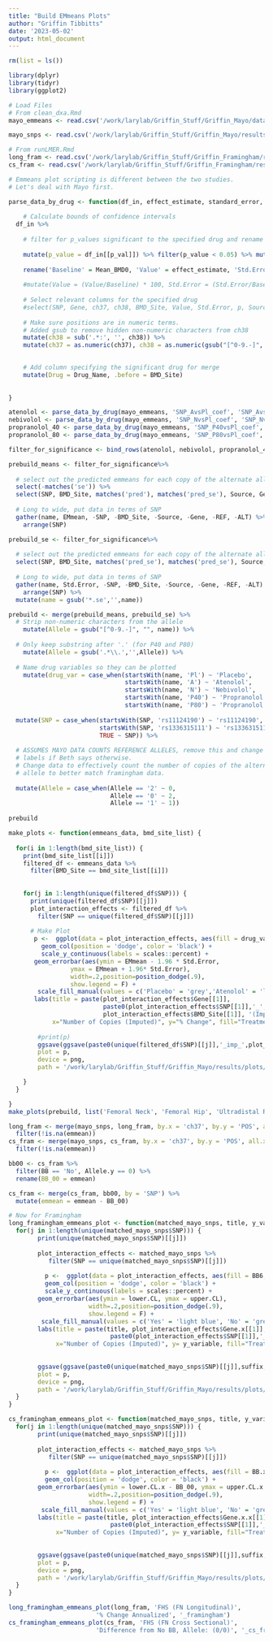 ```yaml
---
title: "Build EMmeans Plots"
author: "Griffin Tibbitts"
date: '2023-05-02'
output: html_document
---
```


```r
rm(list = ls())
```

```r
library(dplyr)
library(tidyr)
library(ggplot2)
```

```r
# Load Files
# From clean_dxa.Rmd
mayo_emmeans <- read.csv('/work/larylab/Griffin_Stuff/Griffin_Mayo/data/cleaned_imputed_dxa.csv')

mayo_snps <- read.csv('/work/larylab/Griffin_Stuff/Griffin_Mayo/results/mayo_snps_list.csv')

# From runLMER.Rmd
long_fram <- read.csv('/work/larylab/Griffin_Stuff/Griffin_Framingham/results/AllSNPs_LMER_emmeans_female.csv')
cs_fram <- read.csv('/work/larylab/Griffin_Stuff/Griffin_Framingham/results/cs_AllSNPs_LMER_emmeans_female.csv')
```

```r
# Emmeans plot scripting is different between the two studies. 
# Let's deal with Mayo first.

parse_data_by_drug <- function(df_in, effect_estimate, standard_error, p_val, Drug_Name) {
  
    # Calculate bounds of confidence intervals
  df_in %>%
    
    # filter for p_values significant to the specified drug and rename generic p_value column to 'p_value' and round p_value to     three decimal places
    
    mutate(p_value = df_in[[p_val]]) %>% filter(p_value < 0.05) %>% mutate(p_value = round(p_value, 3)) %>%
    
    rename('Baseline' = Mean_BMD0, 'Value' = effect_estimate, 'Std.Error' = standard_error, 'p' = p_value) %>%
    
    #mutate(Value = (Value/Baseline) * 100, Std.Error = (Std.Error/Baseline) * 100) %>%
  
    # Select relevant columns for the specified drug
    #select(SNP, Gene, ch37, ch38, BMD_Site, Value, Std.Error, p, Source, REF, ALT) %>%
    
    # Make sure positions are in numeric terms.
    # Added gsub to remove hidden non-numeric characters from ch38
    mutate(ch38 = sub('.*:', '', ch38)) %>%
    mutate(ch37 = as.numeric(ch37), ch38 = as.numeric(gsub("[^0-9.-]", "", ch38))) %>%

    
    # Add column specifying the significant drug for merge
    mutate(Drug = Drug_Name, .before = BMD_Site) 
    
    
}

atenolol <- parse_data_by_drug(mayo_emmeans, 'SNP_AvsPl_coef', 'SNP_AvsPl_se', 'SNP_AvsPl_pval', 'Atenolol')
nebivolol <- parse_data_by_drug(mayo_emmeans, 'SNP_NvsPl_coef', 'SNP_NvsPl_se', 'SNP_NvsPl_pval', 'Nebivolol')
propranolol_40 <- parse_data_by_drug(mayo_emmeans, 'SNP_P40vsPl_coef', 'SNP_P40vsPl_se', 'SNP_P40vsPl_pval', 'Propranolol40')
propranolol_80 <- parse_data_by_drug(mayo_emmeans, 'SNP_P80vsPl_coef', 'SNP_P80vsPl_se', 'SNP_P80vsPl_pval', 'Propranolol80')

filter_for_significance <- bind_rows(atenolol, nebivolol, propranolol_40, propranolol_80)
```

```r
prebuild_means <- filter_for_significance%>%
  
  # select out the predicted emmeans for each copy of the alternate allele
  select(-matches('se')) %>%
  select(SNP, BMD_Site, matches('pred'), matches('pred_se'), Source, Gene, REF, ALT)%>%
  
  # Long to wide, put data in terms of SNP 
  gather(name, EMmean, -SNP, -BMD_Site, -Source, -Gene, -REF, -ALT) %>%
    arrange(SNP)

prebuild_se <- filter_for_significance%>%
  
  # select out the predicted emmeans for each copy of the alternate allele
  select(SNP, BMD_Site, matches('pred_se'), matches('pred_se'), Source, Gene, REF, ALT)%>%
  
  # Long to wide, put data in terms of SNP 
  gather(name, Std.Error, -SNP, -BMD_Site, -Source, -Gene, -REF, -ALT) %>%
    arrange(SNP) %>%
  mutate(name = gsub('*.se','',name))

prebuild <- merge(prebuild_means, prebuild_se) %>%
  # Strip non-numeric characters from the allele
    mutate(Allele = gsub("[^0-9.-]", "", name)) %>%
  
  # Only keep substring after '.' (for P40 and P80) 
    mutate(Allele = gsub('.*\\.','',Allele)) %>%
  
  # Name drug variables so they can be plotted
    mutate(drug_var = case_when(startsWith(name, 'Pl') ~ 'Placebo',
                                startsWith(name, 'A') ~ 'Atenolol',
                                startsWith(name, 'N') ~ 'Nebivolol',
                                startsWith(name, 'P40') ~ 'Propranolol 40',
                                startsWith(name, 'P80') ~ 'Propranolol 80')) %>%
  
  mutate(SNP = case_when(startsWith(SNP, 'rs11124190') ~ 'rs11124190',
                         startsWith(SNP, 'rs1336315111') ~ 'rs1336315111',
                         TRUE ~ SNP)) %>%
  
  # ASSUMES MAYO DATA COUNTS REFERENCE ALLELES, remove this and change
  # labels if Beth says otherwise.
  # Change data to effectively count the number of copies of the alternate
  # allele to better match framingham data.
  
  mutate(Allele = case_when(Allele == '2' ~ 0,
                            Allele == '0' ~ 2,
                            Allele == '1' ~ 1))
  
prebuild
```  


```r
make_plots <- function(emmeans_data, bmd_site_list) {
  
  for(i in 1:length(bmd_site_list)) {
    print(bmd_site_list[[i]])
    filtered_df <- emmeans_data %>%
      filter(BMD_Site == bmd_site_list[[i]])
    
    
    for(j in 1:length(unique(filtered_df$SNP))) {
      print(unique(filtered_df$SNP)[[j]])
      plot_interaction_effects <- filtered_df %>%
        filter(SNP == unique(filtered_df$SNP)[[j]])
      
      # Make Plot
       p <-  ggplot(data = plot_interaction_effects, aes(fill = drug_var, x = Allele, y = EMmean)) +
         geom_col(position = 'dodge', color = 'black') +
         scale_y_continuous(labels = scales::percent) +
       geom_errorbar(aes(ymin = EMmean - 1.96 * Std.Error,
                 ymax = EMmean + 1.96* Std.Error),
                 width=.2,position=position_dodge(.9),
                 show.legend = F) +
        scale_fill_manual(values = c('Placebo' = 'grey','Atenolol' = 'light blue', 'Nebivolol' = 'blue', 'Propranolol 40' = 'light green', 'Propranolol 80' = 'dark green')) +
       labs(title = paste(plot_interaction_effects$Gene[[1]], 
                          paste0(plot_interaction_effects$SNP[[1]],'_', plot_interaction_effects$ALT[[1]]),
                          plot_interaction_effects$BMD_Site[[1]], '(Imputed)'),
            x="Number of Copies (Imputed)", y="% Change", fill="Treatment") 
      
        #print(p) 
        ggsave(ggsave(paste0(unique(filtered_df$SNP)[[j]],'_imp_',plot_interaction_effects$BMD_Site[[1]],'.png'),
        plot = p,
        device = png,
        path = '/work/larylab/Griffin_Stuff/Griffin_Mayo/results/plots/'))

    }
  }

}
make_plots(prebuild, list('Femoral Neck', 'Femoral Hip', 'Ultradistal Radius', 'Total Body', 'Lumbar Spine'))
```

```r
long_fram <- merge(mayo_snps, long_fram, by.x = 'ch37', by.y = 'POS', all.x = T) %>%
  filter(!is.na(emmean))
cs_fram <- merge(mayo_snps, cs_fram, by.x = 'ch37', by.y = 'POS', all.x = T) %>%
  filter(!is.na(emmean))

bb00 <- cs_fram %>%
  filter(BB == 'No', Allele.y == 0) %>%
  rename(BB_00 = emmean)

cs_fram <- merge(cs_fram, bb00, by = 'SNP') %>% 
  mutate(emmean = emmean - BB_00)
```

```r
# Now for Framingham
long_framingham_emmeans_plot <- function(matched_mayo_snps, title, y_variable, suffix){
  for(j in 1:length(unique(matched_mayo_snps$SNP))) {
        print(unique(matched_mayo_snps$SNP)[[j]])
    
        plot_interaction_effects <- matched_mayo_snps %>%
           filter(SNP == unique(matched_mayo_snps$SNP)[[j]])
         
          p <-  ggplot(data = plot_interaction_effects, aes(fill = BB6, x = Allele.y, y = emmean)) +
          geom_col(position = 'dodge', color = 'black') +
          scale_y_continuous(labels = scales::percent) +
        geom_errorbar(aes(ymin = lower.CL, ymax = upper.CL),
                      width=.2,position=position_dodge(.9),
                      show.legend = F) +
         scale_fill_manual(values = c('Yes' = 'light blue', 'No' = 'grey')) +
        labs(title = paste(title, plot_interaction_effects$Gene.x[[1]], 
                            paste0(plot_interaction_effects$SNP[[1]],'_', plot_interaction_effects$ALT[[1]])),
             x="Number of Copies (Imputed)", y= y_variable, fill="Treatment") 
          
          
        ggsave(ggsave(paste0(unique(matched_mayo_snps$SNP)[[j]],suffix,'.png'),
        plot = p,
        device = png,
        path = '/work/larylab/Griffin_Stuff/Griffin_Mayo/results/plots/'))
  }
}

cs_framingham_emmeans_plot <- function(matched_mayo_snps, title, y_variable, suffix){
  for(j in 1:length(unique(matched_mayo_snps$SNP))) {
        print(unique(matched_mayo_snps$SNP)[[j]])
    
        plot_interaction_effects <- matched_mayo_snps %>%
           filter(SNP == unique(matched_mayo_snps$SNP)[[j]])
         
          p <-  ggplot(data = plot_interaction_effects, aes(fill = BB.x, x = Allele.y.x, y = emmean)) +
          geom_col(position = 'dodge', color = 'black') +
        geom_errorbar(aes(ymin = lower.CL.x - BB_00, ymax = upper.CL.x - BB_00),
                      width=.2,position=position_dodge(.9),
                      show.legend = F) +
         scale_fill_manual(values = c('Yes' = 'light blue', 'No' = 'grey')) +
        labs(title = paste(title, plot_interaction_effects$Gene.x.x[[1]], 
                            paste0(plot_interaction_effects$SNP[[1]],'_', plot_interaction_effects$ALT.x[[1]])),
             x="Number of Copies (Imputed)", y= y_variable, fill="Treatment") 
          
          
        ggsave(ggsave(paste0(unique(matched_mayo_snps$SNP)[[j]],suffix,'.png'),
        plot = p,
        device = png,
        path = '/work/larylab/Griffin_Stuff/Griffin_Mayo/results/plots/'))
  }
}

long_framingham_emmeans_plot(long_fram, 'FHS (FN Longitudinal)',
                        '% Change Annualized', '_framingham')
cs_framingham_emmeans_plot(cs_fram, 'FHS (FN Cross Sectional)',
                        'Difference from No BB, Allele: (0/0)', '_cs_framingham')
```
